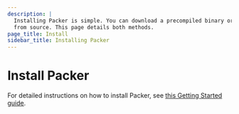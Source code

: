 ```yaml
---
description: |
  Installing Packer is simple. You can download a precompiled binary or compile
  from source. This page details both methods.
page_title: Install
sidebar_title: Installing Packer
---
```


# Install Packer

For detailed instructions on how to install Packer, see [this
Getting Started guide][install].

[install]: https://learn.hashicorp.com/packer/getting-started/install 'Install Packer'
